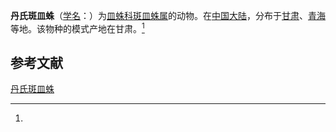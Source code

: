 {{Speciesbox
| name = 丹氏斑皿蛛
| status = 
| status_system = 
| image = 
| genus = Lepthyphantes
| species = denisi
| authority = (Schenkel, 1963)<ref name='id13269'>{{cite web| url =http://www.bioinfo.cn/db05/BjdwSpecies.php?action=view&id=13269| title =丹氏斑皿蛛| work =《中国动物物种编目数据库》| publisher =中国科学院微生物研究所| author =中国科学院动物研究所| accessdate =2009-04-28| deadurl =yes| archiveurl =https://web.archive.org/web/20160305001650/http://www.bioinfo.cn/db05/BjdwSpecies.php?action=view&id=13269| archivedate =2016-03-05}}</ref>
}}

'''丹氏斑皿蛛'''（[[学名|学名]]：{{lang|la|''Lepthyphantes denisi''}}）为[[皿蛛科|皿蛛科]][[斑皿蛛属|斑皿蛛属]]的动物。在[[中国大陆|中国大陆]]，分布于[[甘肃|甘肃]]、[[青海|青海]]等地。该物种的模式产地在甘肃。<ref name='id13269'/>

== 参考文献 ==
{{reflist}}

{{Wikispecies|Lepthyphantes denisi}}
{{Taxonbar|from=Q1314449}}

[[Category:斑皿蛛属|丹氏斑皿蛛]]


{{蜘蛛小作品}}